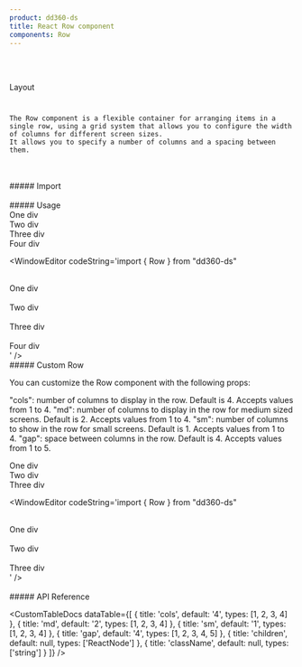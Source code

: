 ```yaml
---
product: dd360-ds
title: React Row component
components: Row
---
```


<br id='top' />
<br />

<Label>Layout</Label>

# <HeaderDocCustom title="Row" url="https://main--62ffec7466615c40c8dbe435.chromatic.com/?path=/story/layout-row--row" />


    The Row component is a flexible container for arranging items in a single row, using a grid system that allows you to configure the width of columns for different screen sizes.
    It allows you to specify a number of columns and a spacing between them.

<br />
<br />
##### <span name="floating-nav">Import</span>

<WindowEditor codeString="import { Row } from 'dd360-ds'" />
<WindowEditor codeString="import Row from 'dd360-ds/Layout/Row'" />

<br />
<br />
##### <span name="floating-nav">Usage</span>

<Playground>
    <Row>
        <div>One div</div>
        <div>Two div</div>
        <div>Three div</div>
        <div>Four div</div>
    </Row>
</Playground>

<WindowEditor codeString='import { Row } from "dd360-ds"

<Row>
    &nbsp;&nbsp;<div>One div</div>
    &nbsp;&nbsp;<div>Two div</div>
    &nbsp;&nbsp;<div>Three div</div>
    &nbsp;&nbsp;<div>Four div</div>
</Row>
' />

<br />
##### <span name="floating-nav">Custom Row</span>

You can customize the Row component with the following props:

"cols": number of columns to display in the row. Default is 4. Accepts values from 1 to 4. "md": number of columns to display in the row for medium sized
screens. Default is 2. Accepts values from 1 to 4. "sm": number of columns to show in the row for small screens. Default is 1. Accepts values from 1 to 4.
"gap": space between columns in the row. Default is 4. Accepts values from 1 to 5.

<Playground>
    <Row cols={3} md={2} sm={1}>
        <div>One div</div>
        <div>Two div</div>
        <div>Three div</div>
    </Row>
</Playground>

<WindowEditor codeString='import { Row } from "dd360-ds"

<Row cols={3} md={2} sm={1}>
    &nbsp;&nbsp;<div>One div</div>
    &nbsp;&nbsp;<div>Two div</div>
    &nbsp;&nbsp;<div>Three div</div>
</Row>
' />

<br />
<br />
##### <span name="floating-nav">API Reference</span>

<CustomTableDocs
    dataTable={[
        { title: 'cols', default: '4', types: [1, 2, 3, 4] },
        { title: 'md', default: '2', types: [1, 2, 3, 4] },
        { title: 'sm', default: '1', types: [1, 2, 3, 4] },
        { title: 'gap', default: '4', types: [1, 2, 3, 4, 5] },
        { title: 'children', default: null, types: ['ReactNode'] },
        { title: 'className', default: null, types: ['string'] }
    ]}
/>

<BackAndForwardController />